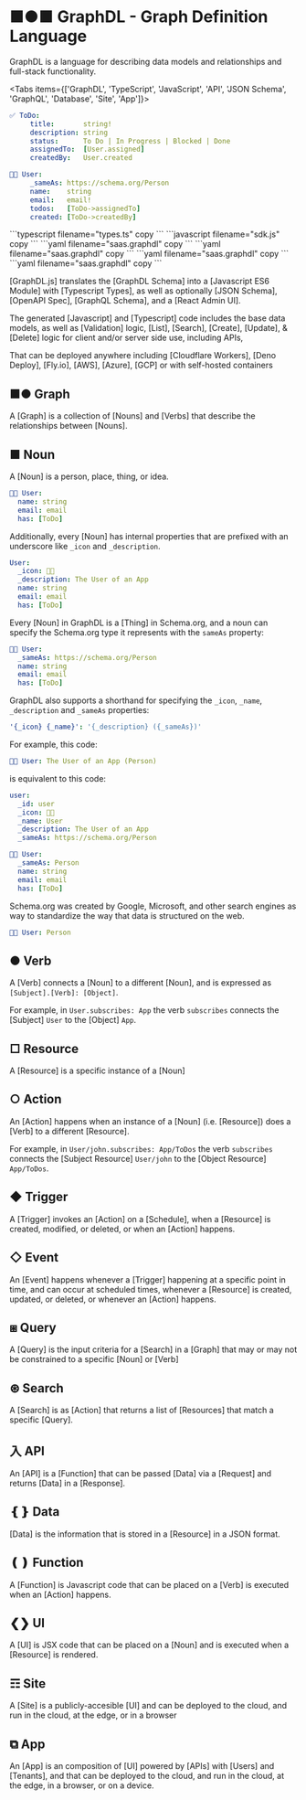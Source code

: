  
# ■●■ GraphDL - Graph Definition Language

GraphDL is a language for describing data models and relationships and full-stack functionality.

<Tabs items={['GraphDL', 'TypeScript', 'JavaScript', 'API', 'JSON Schema', 'GraphQL', 'Database', 'Site', 'App']}>
  <Tab>
```yaml filename="graphdl.yaml" copy
✅ ToDo:
     title:       string!
     description: string
     status:      To Do | In Progress | Blocked | Done
     assignedTo:  [User.assigned]
     createdBy:   User.created

🧑‍💻 User:
     _sameAs: https://schema.org/Person
     name:    string
     email:   email!
     todos:   [ToDo->assignedTo]
     created: [ToDo->createdBy]
```
  </Tab>
  <Tab>
```typescript filename="types.ts" copy
```
  </Tab>
  <Tab>
```javascript filename="sdk.js" copy
```
  </Tab>
  <Tab>
```yaml filename="saas.graphdl" copy
```
  </Tab>
  <Tab>
```yaml filename="saas.graphdl" copy
```
  </Tab>
  <Tab>
```yaml filename="saas.graphdl" copy
```
  </Tab>
  <Tab>
```yaml filename="saas.graphdl" copy
```
  </Tab>
</Tabs>



[GraphDL.js] translates the [GraphDL Schema] into a [Javascript ES6 Module] with [Typescript Types], 
as well as optionally [JSON Schema], [OpenAPI Spec], [GraphQL Schema], and a [React Admin UI].

The generated [Javascript] and [Typescript] code includes the base data models, as well as [Validation] logic, 
[List], [Search], [Create], [Update], & [Delete] logic for client and/or server side use, including APIs, 

That can be deployed anywhere including [Cloudflare Workers], [Deno Deploy], [Fly.io], [AWS], [Azure], [GCP] 
or with self-hosted containers

## ■● Graph

A [Graph] is a collection of [Nouns] and [Verbs] that describe the relationships between [Nouns].

## ■ Noun

A [Noun] is a person, place, thing, or idea.

```yaml
🧑‍💻 User:
  name: string
  email: email
  has: [ToDo]
```

Additionally, every [Noun] has internal properties that are prefixed with an underscore like `_icon` and `_description`.

```yaml
User:
  _icon: 🧑‍💻
  _description: The User of an App
  name: string
  email: email
  has: [ToDo]
```

Every [Noun] in GraphDL is a [Thing] in Schema.org, and a noun can specify the Schema.org type it represents 
with the `sameAs` property:

```yaml
🧑‍💻 User:
  _sameAs: https://schema.org/Person
  name: string
  email: email
  has: [ToDo]
```

GraphDL also supports a shorthand for specifying the `_icon`, `_name`, `_description` and `_sameAs` properties:

```yaml
'{_icon} {_name}': '{_description} ({_sameAs})'
```

For example, this code:

```yaml
🧑‍💻 User: The User of an App (Person)
```

is equivalent to this code:

```yaml
user:
  _id: user
  _icon: 🧑‍💻
  _name: User
  _description: The User of an App
  _sameAs: https://schema.org/Person
```

```yaml
🧑‍💻 User:
  _sameAs: Person
  name: string
  email: email
  has: [ToDo]
```

Schema.org was created by Google, Microsoft, and other search engines as way to standardize the way that data is structured on the web.

```yaml
🧑‍💻 User: Person
```

## ● Verb

A [Verb] connects a [Noun] to a different [Noun], and is expressed as `[Subject].[Verb]: [Object]`.

For example, in `User.subscribes: App` the verb `subscribes` connects the [Subject] `User` to the [Object] `App`.

## □ Resource

A [Resource] is a specific instance of a [Noun]

## ○ Action

An [Action] happens when an instance of a [Noun] (i.e. [Resource]) does a [Verb] to a different [Resource].

For example, in `User/john.subscribes: App/ToDos` the verb `subscribes` connects the [Subject Resource] `User/john` to the [Object Resource] `App/ToDos`.

## ◆ Trigger

A [Trigger] invokes an [Action] on a [Schedule], when a [Resource] is created, modified, or deleted, or when an [Action] happens.

## ◇ Event

An [Event] happens whenever a [Trigger] happening at a specific point in time, and can occur at scheduled times, whenever a [Resource] is created, updated, or deleted, or whenever an [Action] happens.

## ⧆ Query

A [Query] is the input criteria for a [Search] in a [Graph] that may or may not be constrained to a specific [Noun] or [Verb]

## ⊛ Search

A [Search] is as [Action] that returns a list of [Resources] that match a specific [Query].

## 入 API

An [API] is a [Function] that can be passed [Data] via a [Request] and returns [Data] in a [Response].

## ❴❵ Data

[Data] is the information that is stored in a [Resource] in a JSON format.

## ❪❫ Function

A [Function] is Javascript code that can be placed on a [Verb] is executed when an [Action] happens.

## ❮❯ UI

A [UI] is JSX code that can be placed on a [Noun] and is executed when a [Resource] is rendered.

## ☶ Site

A [Site] is a publicly-accesible [UI] and can be deployed to the cloud, and run in the cloud, at the edge, or in a browser

## ⧉ App

An [App] is an composition of [UI] powered by [APIs] with [Users] and [Tenants], and that can be deployed to the cloud, and run in the cloud, at the edge, in a browser, or on a device.
